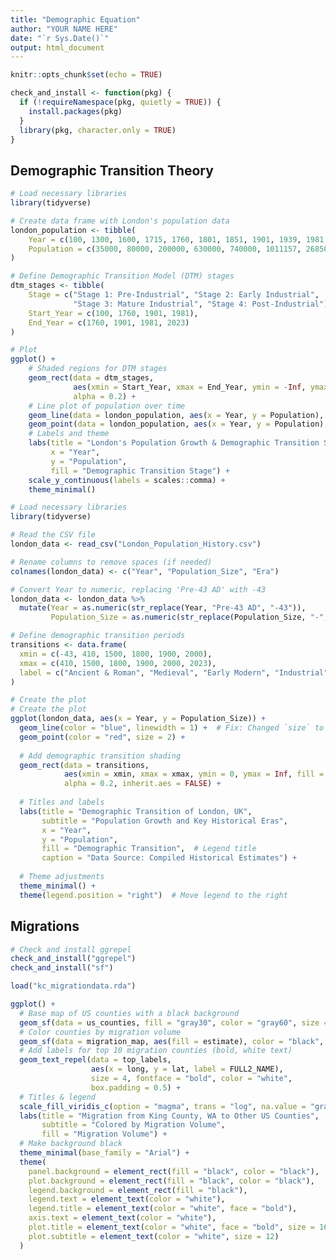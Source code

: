 ```yaml
---
title: "Demographic Equation"
author: "YOUR NAME HERE"
date: "`r Sys.Date()`"
output: html_document
---
```


```r
knitr::opts_chunk$set(echo = TRUE)

check_and_install <- function(pkg) {
  if (!requireNamespace(pkg, quietly = TRUE)) {
    install.packages(pkg)
  }
  library(pkg, character.only = TRUE)
}
```

## Demographic Transition Theory

```r
# Load necessary libraries
library(tidyverse)

# Create data frame with London's population data
london_population <- tibble(
    Year = c(100, 1300, 1600, 1715, 1760, 1801, 1851, 1901, 1939, 1981, 2015, 2023),
    Population = c(35000, 80000, 200000, 630000, 740000, 1011157, 2685000, 6226494, 8600000, 6608598, 8630000, 8900000)
)

# Define Demographic Transition Model (DTM) stages
dtm_stages <- tibble(
    Stage = c("Stage 1: Pre-Industrial", "Stage 2: Early Industrial", 
              "Stage 3: Mature Industrial", "Stage 4: Post-Industrial"),
    Start_Year = c(100, 1760, 1901, 1981),
    End_Year = c(1760, 1901, 1981, 2023)
)

# Plot
ggplot() +
    # Shaded regions for DTM stages
    geom_rect(data = dtm_stages, 
              aes(xmin = Start_Year, xmax = End_Year, ymin = -Inf, ymax = Inf, fill = Stage), 
              alpha = 0.2) +
    # Line plot of population over time
    geom_line(data = london_population, aes(x = Year, y = Population), color = "blue", size = 1.2) +
    geom_point(data = london_population, aes(x = Year, y = Population), color = "red", size = 3) +
    # Labels and theme
    labs(title = "London's Population Growth & Demographic Transition Stages",
         x = "Year",
         y = "Population",
         fill = "Demographic Transition Stage") +
    scale_y_continuous(labels = scales::comma) +
    theme_minimal()
```


```r
# Load necessary libraries
library(tidyverse)

# Read the CSV file
london_data <- read_csv("London_Population_History.csv")

# Rename columns to remove spaces (if needed)
colnames(london_data) <- c("Year", "Population_Size", "Era")

# Convert Year to numeric, replacing 'Pre-43 AD' with -43
london_data <- london_data %>%
  mutate(Year = as.numeric(str_replace(Year, "Pre-43 AD", "-43")),
         Population_Size = as.numeric(str_replace(Population_Size, "-", "")))  # Remove dashes from ranges

# Define demographic transition periods
transitions <- data.frame(
  xmin = c(-43, 410, 1500, 1800, 1900, 2000),
  xmax = c(410, 1500, 1800, 1900, 2000, 2023),
  label = c("Ancient & Roman", "Medieval", "Early Modern", "Industrial", "20th Century", "21st Century")
)

# Create the plot
# Create the plot
ggplot(london_data, aes(x = Year, y = Population_Size)) +
  geom_line(color = "blue", linewidth = 1) +  # Fix: Changed `size` to `linewidth`
  geom_point(color = "red", size = 2) +
  
  # Add demographic transition shading
  geom_rect(data = transitions, 
            aes(xmin = xmin, xmax = xmax, ymin = 0, ymax = Inf, fill = label), 
            alpha = 0.2, inherit.aes = FALSE) +
  
  # Titles and labels
  labs(title = "Demographic Transition of London, UK",
       subtitle = "Population Growth and Key Historical Eras",
       x = "Year",
       y = "Population",
       fill = "Demographic Transition",  # Legend title
       caption = "Data Source: Compiled Historical Estimates") +
  
  # Theme adjustments
  theme_minimal() +
  theme(legend.position = "right")  # Move legend to the right

```


## Migrations

```r
# Check and install ggrepel
check_and_install("ggrepel")
check_and_install("sf")

load("kc_migrationdata.rda")

ggplot() +
  # Base map of US counties with a black background
  geom_sf(data = us_counties, fill = "gray30", color = "gray60", size = 0.1) +
  # Color counties by migration volume
  geom_sf(data = migration_map, aes(fill = estimate), color = "black", size = 0.2) +
  # Add labels for top 10 migration counties (bold, white text)
  geom_text_repel(data = top_labels, 
                  aes(x = long, y = lat, label = FULL2_NAME),
                  size = 4, fontface = "bold", color = "white",
                  box.padding = 0.5) +
  # Titles & legend
  scale_fill_viridis_c(option = "magma", trans = "log", na.value = "gray30") +
  labs(title = "Migration from King County, WA to Other US Counties",
       subtitle = "Colored by Migration Volume",
       fill = "Migration Volume") +
  # Make background black
  theme_minimal(base_family = "Arial") +
  theme(
    panel.background = element_rect(fill = "black", color = "black"),
    plot.background = element_rect(fill = "black", color = "black"),
    legend.background = element_rect(fill = "black"),
    legend.text = element_text(color = "white"),
    legend.title = element_text(color = "white", face = "bold"),
    axis.text = element_text(color = "white"),
    plot.title = element_text(color = "white", face = "bold", size = 16),
    plot.subtitle = element_text(color = "white", size = 12)
  )
```




